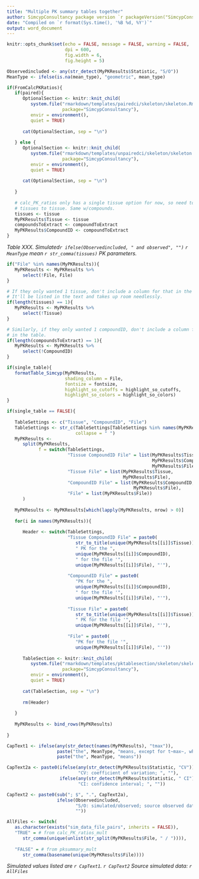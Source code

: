 ```yaml
---
title: "Multiple PK summary tables together"
author: SimcypConsultancy package version `r packageVersion("SimcypConsultancy")`
date: "Compiled on `r format(Sys.time(), '%B %d, %Y')`"
output: word_document
---
```


```r

knitr::opts_chunk$set(echo = FALSE, message = FALSE, warning = FALSE, 
                      dpi = 600, 
                      fig.width = 6, 
                      fig.height = 5)

```

```r

Observedincluded <- any(str_detect(MyPKResults$Statistic, "S/O"))
MeanType <- ifelse(is.na(mean_type), "geometric", mean_type)

```
```r

if(FromCalcPKRatios){
   if(paired){
      OptionalSection <- knitr::knit_child(
         system.file("rmarkdown/templates/pairedci/skeleton/skeleton.Rmd",
                     package="SimcypConsultancy"), 
         envir = environment(), 
         quiet = TRUE)
      
      cat(OptionalSection, sep = "\n")
      
   } else {
      OptionalSection <- knitr::knit_child(
         system.file("rmarkdown/templates/unpairedci/skeleton/skeleton.Rmd",
                     package="SimcypConsultancy"), 
         envir = environment(), 
         quiet = TRUE)
      
      cat(OptionalSection, sep = "\n")
      
   }
   
   # calc_PK_ratios only has a single tissue option for now, so need to set
   # tissues to tissue. Same w/compounds. 
   tissues <- tissue
   MyPKResults$Tissue <- tissue
   compoundsToExtract <- compoundToExtract
   MyPKResults$CompoundID <- compoundToExtract
} 

```

*Table XXX. Simulated`r ifelse(Observedincluded, " and observed", "")` `r MeanType` mean `r str_comma(tissues)` PK parameters.*

```r
if("File" %in% names(MyPKResults)){
   MyPKResults <- MyPKResults %>% 
      select(!File, File)
}

# If they only wanted 1 tissue, don't include a column for that in the table.
# It'll be listed in the text and takes up room needlessly.
if(length(tissues) == 1){
   MyPKResults <- MyPKResults %>% 
      select(!Tissue)
}

# Similarly, if they only wanted 1 compoundID, don't include a column for that
# in the table.
if(length(compoundsToExtract) == 1){
   MyPKResults <- MyPKResults %>% 
      select(!CompoundID)
}

if(single_table){
   formatTable_Simcyp(MyPKResults,
                      shading_column = File, 
                      fontsize = fontsize,
                      highlight_so_cutoffs = highlight_so_cutoffs, 
                      highlight_so_colors = highlight_so_colors)
}


```
```r

if(single_table == FALSE){
   
   TableSettings <- c("Tissue", "CompoundID", "File")
   TableSettings <- str_c(TableSettings[TableSettings %in% names(MyPKResults)], 
                          collapse = " ")
   MyPKResults <- 
      split(MyPKResults, 
            f = switch(TableSettings,
                       "Tissue CompoundID File" = list(MyPKResults$Tissue, 
                                                       MyPKResults$CompoundID, 
                                                       MyPKResults$File), 
                       "Tissue File" = list(MyPKResults$Tissue, 
                                            MyPKResults$File), 
                       "CompoundID File" = list(MyPKResults$CompoundID, 
                                                MyPKResults$File), 
                       "File" = list(MyPKResults$File))
      )
   
   MyPKResults <- MyPKResults[which(lapply(MyPKResults, nrow) > 0)]
   
   for(i in names(MyPKResults)){
      
      Header <- switch(TableSettings, 
                       "Tissue CompoundID File" = paste0(
                          str_to_title(unique(MyPKResults[[i]]$Tissue)), 
                          " PK for the ", 
                          unique(MyPKResults[[i]]$CompoundID), 
                          " for the file '", 
                          unique(MyPKResults[[i]]$File), "'"), 
                       
                       "CompoundID File" = paste0(
                          "PK for the ", 
                          unique(MyPKResults[[i]]$CompoundID), 
                          " for the file '", 
                          unique(MyPKResults[[i]]$File), "'"), 
                       
                       "Tissue File" = paste0(
                          str_to_title(unique(MyPKResults[[i]]$Tissue)), 
                          " PK for the file '", 
                          unique(MyPKResults[[i]]$File), "'"), 
                       
                       "File" = paste0(
                          "PK for the file '", 
                          unique(MyPKResults[[i]]$File), "'"))
      
      TableSection <- knitr::knit_child(
         system.file("rmarkdown/templates/pktablesection/skeleton/skeleton.Rmd",
                     package="SimcypConsultancy"), 
         envir = environment(), 
         quiet = TRUE)
      
      cat(TableSection, sep = "\n")
      
      rm(Header)
      
   }
   
   MyPKResults <- bind_rows(MyPKResults)
   
}

```

```r

CapText1 <- ifelse(any(str_detect(names(MyPKResults), "tmax")), 
                   paste("the", MeanType, "means, except for t~max~, which is median, minimum, and maximum"),
                   paste("the", MeanType, "means"))

CapText2a <- paste0(ifelse(any(str_detect(MyPKResults$Statistic, "CV")),
                           "CV: coefficient of variation; ", ""), 
                    ifelse(any(str_detect(MyPKResults$Statistic, " CI")),
                           "CI: confidence interval; ", ""))

CapText2 <- paste0(sub("; $", ".", CapText2a), 
                   ifelse(Observedincluded, 
                          "S/O: simulated/observed; source observed data: Clinical Study XXX; ",
                          ""))

AllFiles <- switch(
   as.character(exists("sim_data_file_pairs", inherits = FALSE)), 
   "TRUE" = # from calc_PK_ratios_mult
      str_comma(unique(unlist(str_split(MyPKResults$File, " / ")))),
   
   "FALSE" = # from pksummary_mult
      str_comma(basename(unique(MyPKResults$File))))


```

*Simulated values listed are `r CapText1`. `r CapText2` Source simulated data: `r AllFiles`* 




